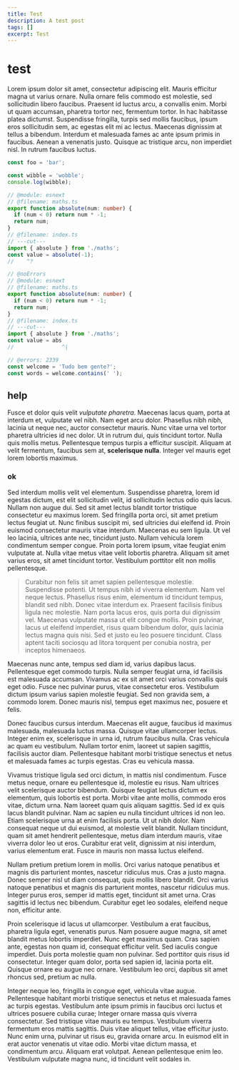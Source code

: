 ```yaml
---
title: Test
description: A test post
tags: []
excerpt: Test
---
```


# test

Lorem ipsum dolor sit amet, consectetur adipiscing elit. Mauris efficitur magna ut varius ornare. Nulla ornare felis commodo est molestie, sed sollicitudin libero faucibus. Praesent id luctus arcu, a convallis enim. Morbi ut quam accumsan, pharetra tortor nec, fermentum tortor. In hac habitasse platea dictumst. Suspendisse fringilla, turpis sed mollis faucibus, ipsum eros sollicitudin sem, ac egestas elit mi ac lectus. Maecenas dignissim at tellus a bibendum. Interdum et malesuada fames ac ante ipsum primis in faucibus. Aenean a venenatis justo. Quisque ac tristique arcu, non imperdiet nisl. In rutrum faucibus luctus.

```ts
const foo = 'bar';
```

```ts twoslash
const wibble = 'wobble';
console.log(wibble);
```

```ts twoslash
// @module: esnext
// @filename: maths.ts
export function absolute(num: number) {
  if (num < 0) return num * -1;
  return num;
}
// @filename: index.ts
// ---cut---
import { absolute } from './maths';
const value = absolute(-1);
//    ^?
```

<!-- prettier-ignore-start -->
```ts twoslash
// @noErrors
// @module: esnext
// @filename: maths.ts
export function absolute(num: number) {
  if (num < 0) return num * -1;
  return num;
}
// @filename: index.ts
// ---cut---
import { absolute } from './maths';
const value = abs
//               ^|
```
<!-- prettier-ignore-end -->

```ts twoslash
// @errors: 2339
const welcome = 'Tudo bem gente?';
const words = welcome.contains(' ');
```

## help

Fusce et dolor quis velit _vulputate pharetra_. Maecenas lacus quam, porta at interdum et, vulputate vel nibh. Nam eget arcu dolor. Phasellus nibh nibh, lacinia ut neque nec, auctor consectetur mauris. Nunc vitae urna vel tortor pharetra ultricies id nec dolor. Ut in rutrum dui, quis tincidunt tortor. Nulla quis mollis metus. Pellentesque tempus turpis a efficitur suscipit. Aliquam at velit fermentum, faucibus sem at, **scelerisque nulla**. Integer vel mauris eget lorem lobortis maximus.

### ok

Sed interdum mollis velit vel elementum. Suspendisse pharetra, lorem id egestas dictum, est elit sollicitudin velit, id sollicitudin lectus odio quis lacus. Nullam non augue dui. Sed sit amet lectus blandit tortor tristique consectetur eu maximus lorem. Sed fringilla porta orci, sit amet pretium lectus feugiat ut. Nunc finibus suscipit mi, sed ultricies dui eleifend id. Proin euismod consectetur mauris vitae interdum. Maecenas eu sem ligula. Ut vel leo lacinia, ultrices ante nec, tincidunt justo. Nullam vehicula lorem condimentum semper congue. Proin porta lorem ipsum, vitae feugiat enim vulputate at. Nulla vitae metus vitae velit lobortis pharetra. Aliquam sit amet varius eros, sit amet tincidunt tortor. Vestibulum porttitor elit non mollis pellentesque.

> Curabitur non felis sit amet sapien pellentesque molestie. Suspendisse potenti. Ut tempus nibh id viverra elementum. Nam vel neque lectus. Phasellus risus enim, elementum id tincidunt tempus, blandit sed nibh. Donec vitae interdum ex. Praesent facilisis finibus ligula nec molestie. Nam porta lacus eros, quis porta dui dignissim vel. Maecenas vulputate massa ut elit congue mollis. Proin pulvinar, lacus ut eleifend imperdiet, risus quam bibendum dolor, quis lacinia lectus magna quis nisi. Sed et justo eu leo posuere tincidunt. Class aptent taciti sociosqu ad litora torquent per conubia nostra, per inceptos himenaeos.

Maecenas nunc ante, tempus sed diam id, varius dapibus lacus. Pellentesque eget commodo turpis. Nulla semper feugiat urna, id facilisis est malesuada accumsan. Vivamus ac ex sit amet orci varius convallis quis eget odio. Fusce nec pulvinar purus, vitae consectetur eros. Vestibulum dictum ipsum varius sapien molestie feugiat. Sed non gravida sem, a commodo lorem. Donec mauris nisl, tempus eget maximus nec, posuere et felis.

Donec faucibus cursus interdum. Maecenas elit augue, faucibus id maximus malesuada, malesuada luctus massa. Quisque vitae ullamcorper lectus. Integer enim ex, scelerisque in urna id, rutrum faucibus nulla. Cras vehicula ac quam eu vestibulum. Nullam tortor enim, laoreet ut sapien sagittis, facilisis auctor diam. Pellentesque habitant morbi tristique senectus et netus et malesuada fames ac turpis egestas. Cras eu vehicula massa.

Vivamus tristique ligula sed orci dictum, in mattis nisl condimentum. Fusce metus neque, ornare eu pellentesque id, molestie eu risus. Nam ultrices velit scelerisque auctor bibendum. Quisque feugiat lectus dictum ex elementum, quis lobortis est porta. Morbi vitae ante mollis, commodo eros vitae, dictum urna. Nam laoreet quam quis aliquam sagittis. Sed id ex quis lacus blandit pulvinar. Nam ac sapien eu nulla tincidunt ultrices id non leo. Etiam scelerisque urna at enim facilisis porta. Ut ut nibh dolor. Nam consequat neque ut dui euismod, at molestie velit blandit. Nullam tincidunt, quam sit amet hendrerit pellentesque, metus diam interdum mauris, vitae viverra dolor leo ut eros. Curabitur erat velit, dignissim at nisi interdum, varius elementum erat. Fusce in mauris non massa luctus eleifend.

Nullam pretium pretium lorem in mollis. Orci varius natoque penatibus et magnis dis parturient montes, nascetur ridiculus mus. Cras a justo magna. Donec semper nisl ut diam consequat, quis mollis libero blandit. Orci varius natoque penatibus et magnis dis parturient montes, nascetur ridiculus mus. Integer purus eros, semper id mattis eget, tincidunt sit amet urna. Cras sagittis id lectus nec bibendum. Curabitur eget leo sodales, eleifend neque non, efficitur ante.

Proin scelerisque id lacus ut ullamcorper. Vestibulum a erat faucibus, pharetra ligula eget, venenatis purus. Nam posuere augue magna, sit amet blandit metus lobortis imperdiet. Nunc eget maximus quam. Cras sapien ante, egestas non quam id, consequat efficitur velit. Sed iaculis congue imperdiet. Duis porta molestie quam non pulvinar. Sed porttitor quis risus id consectetur. Integer quam dolor, porta sed sapien id, lacinia porta elit. Quisque ornare eu augue nec ornare. Vestibulum leo orci, dapibus sit amet rhoncus sed, pretium ac nulla.

Integer neque leo, fringilla in congue eget, vehicula vitae augue. Pellentesque habitant morbi tristique senectus et netus et malesuada fames ac turpis egestas. Vestibulum ante ipsum primis in faucibus orci luctus et ultrices posuere cubilia curae; Integer ornare massa quis viverra consectetur. Sed tristique vitae mauris eu tempus. Vestibulum viverra fermentum eros mattis sagittis. Duis vitae aliquet tellus, vitae efficitur justo. Nunc enim urna, pulvinar ut risus eu, gravida ornare arcu. In euismod elit in erat auctor venenatis ut vitae odio. Morbi vitae dictum massa, et condimentum arcu. Aliquam erat volutpat. Aenean pellentesque enim leo. Vestibulum vulputate magna nunc, id tincidunt velit sodales in.
